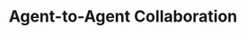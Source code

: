 ---
title: "Agent-to-Agent Collaboration"
description: "Description of your new file."
icon: "sparkles"
---